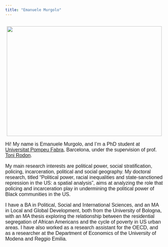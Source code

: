 ```yaml
---
title: "Emanuele Murgolo"
---
```

<div class="fluid-row" id="header">

<h2 style="text-align: center;">


<img loading="lazy" src= "files/Foto.jpg" width="494" height="350">
</h2>
</div>

<font style="font-family: Helvetica, sans-serif; font-size:12pt">

Hi! My name is Emanuele Murgolo, and I'm a PhD student at [Universitat Pompeu Fabra](https://www.upf.edu/web/phd-political-and-social-sciences/), Barcelona,  under the supervision of prof. [Toni Rodon](https://tonirodon.cat/).

My main research interests are political power, social stratification, policing, incarceration, political and social geography. My doctoral research, titled “Political power, racial inequalities and state-sanctioned repression in the US: a spatial analysis”, aims at analyzing the role that policing and incarceration play in undermining the political power of Black communities in the US. 

I have a BA in Political, Social and International Sciences, and an MA in Local and Global Development, both from the University of Bologna, with an MA thesis exploring the relationship between the residential segregation of African Americans and the cycle of poverty in US urban areas. I have also worked as a research assistant for the OECD, and as a researcher at the Department of Economics of the University of Modena and Reggio Emilia.

</font>